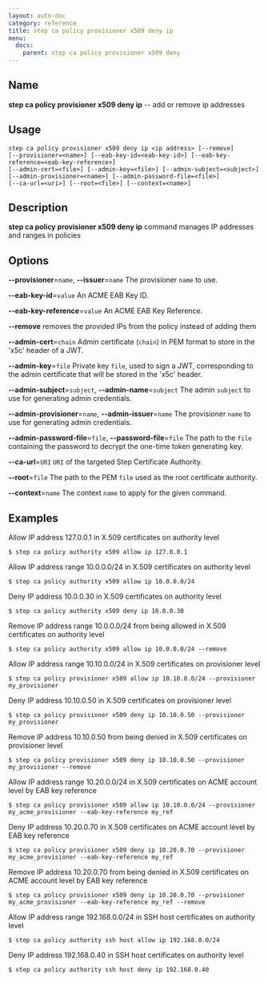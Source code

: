 ```yaml
---
layout: auto-doc
category: reference
title: step ca policy provisioner x509 deny ip
menu:
  docs:
    parent: step ca policy provisioner x509 deny
---
```


## Name
**step ca policy provisioner x509 deny ip** -- add or remove ip addresses

## Usage

```raw
step ca policy provisioner x509 deny ip <ip address> [--remove]
[--provisioner=<name>] [--eab-key-id=<eab-key-id>] [--eab-key-reference=<eab-key-reference>]
[--admin-cert=<file>] [--admin-key=<file>] [--admin-subject=<subject>]
[--admin-provisioner=<name>] [--admin-password-file=<file>]
[--ca-url=<uri>] [--root=<file>] [--context=<name>]
```

## Description

**step ca policy provisioner x509 deny ip** command manages IP addresses and ranges in policies

## Options


**--provisioner**=`name`, **--issuer**=`name`
The provisioner `name` to use.

**--eab-key-id**=`value`
An ACME EAB Key ID.

**--eab-key-reference**=`value`
An ACME EAB Key Reference.

**--remove**
removes the provided IPs from the policy instead of adding them

**--admin-cert**=`chain`
Admin certificate (`chain`) in PEM format to store in the 'x5c' header of a JWT.

**--admin-key**=`file`
Private key `file`, used to sign a JWT, corresponding to the admin certificate that will
be stored in the 'x5c' header.

**--admin-subject**=`subject`, **--admin-name**=`subject`
The admin `subject` to use for generating admin credentials.

**--admin-provisioner**=`name`, **--admin-issuer**=`name`
The provisioner `name` to use for generating admin credentials.

**--admin-password-file**=`file`, **--password-file**=`file`
The path to the `file` containing the password to decrypt the one-time token
generating key.

**--ca-url**=`URI`
`URI` of the targeted Step Certificate Authority.

**--root**=`file`
The path to the PEM `file` used as the root certificate authority.

**--context**=`name`
The context `name` to apply for the given command.

## Examples

Allow IP address 127.0.0.1 in X.509 certificates on authority level
```shell
$ step ca policy authority x509 allow ip 127.0.0.1
```

Allow IP address range 10.0.0.0/24 in X.509 certificates on authority level
```shell
$ step ca policy authority x509 allow ip 10.0.0.0/24
```

Deny IP address 10.0.0.30 in X.509 certificates on authority level
```shell
$ step ca policy authority x509 deny ip 10.0.0.30
```

Remove IP address range 10.0.0.0/24 from being allowed in X.509 certificates on authority level
```shell
$ step ca policy authority x509 allow ip 10.0.0.0/24 --remove
```

Allow IP address range 10.10.0.0/24 in X.509 certificates on provisioner level
```shell
$ step ca policy provisioner x509 allow ip 10.10.0.0/24 --provisioner my_provisioner
```

Deny IP address 10.10.0.50 in X.509 certificates on provisioner level
```shell
$ step ca policy provisioner x509 deny ip 10.10.0.50 --provisioner my_provisioner
```

Remove IP address 10.10.0.50 from being denied in X.509 certificates on provisioner level
```shell
$ step ca policy provisioner x509 deny ip 10.10.0.50 --provisioner my_provisioner --remove
```

Allow IP address range 10.20.0.0/24 in X.509 certificates on ACME account level by EAB key reference
```shell
$ step ca policy provisioner x509 allow ip 10.10.0.0/24 --provisioner my_acme_provisioner --eab-key-reference my_ref
```

Deny IP address 10.20.0.70 in X.509 certificates on ACME account level by EAB key reference
```shell
$ step ca policy provisioner x509 deny ip 10.20.0.70 --provisioner my_acme_provisioner --eab-key-reference my_ref
```

Remove IP address 10.20.0.70 from being denied in X.509 certificates on ACME account level by EAB key reference
```shell
$ step ca policy provisioner x509 deny ip 10.20.0.70 --provisioner my_acme_provisioner --eab-key-reference my_ref --remove
```

Allow IP address range 192.168.0.0/24 in SSH host certificates on authority level
```shell
$ step ca policy authority ssh host allow ip 192.168.0.0/24
```

Deny IP address 192.168.0.40 in SSH host certificates on authority level
```shell
$ step ca policy authority ssh host deny ip 192.168.0.40
```

